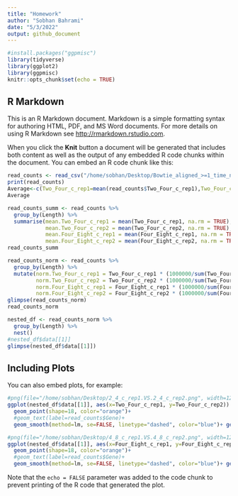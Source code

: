 ```yaml
---
title: "Homework"
author: "Sobhan Bahrami"
date: "5/3/2022"
output: github_document
---
```


```r
#install.packages("ggpmisc")  
library(tidyverse)
library(ggplot2)
library(ggpmisc)
knitr::opts_chunk$set(echo = TRUE)

```

## R Markdown

This is an R Markdown document. Markdown is a simple formatting syntax for authoring HTML, PDF, and MS Word documents. For more details on using R Markdown see <http://rmarkdown.rstudio.com>.

When you click the **Knit** button a document will be generated that includes both content as well as the output of any embedded R code chunks within the document. You can embed an R code chunk like this:

```r
read_counts <- read_csv("/home/sobhan/Desktop/Bowtie_aligned_>=1_time_normalized_by_read_counts.csv")
print(read_counts)
Average<-c(Two_Four_c_rep1=mean(read_counts$Two_Four_c_rep1),Two_Four_c_rep2=mean(read_counts$Two_Four_c_rep2),Four_Eight_c_rep1=mean(read_counts$Four_Eight_c_rep1),Four_Eight_c_rep2=mean(read_counts$Four_Eight_c_rep2))
Average

```


```r
read_counts_summ <- read_counts %>%
  group_by(Length) %>%
  summarise(mean.Two_Four_c_rep1 = mean(Two_Four_c_rep1, na.rm = TRUE),
            mean.Two_Four_c_rep2 = mean(Two_Four_c_rep2, na.rm = TRUE),
            mean.Four_Eight_c_rep1 = mean(Four_Eight_c_rep1, na.rm = TRUE),
            mean.Four_Eight_c_rep2 = mean(Four_Eight_c_rep2, na.rm = TRUE))
read_counts_summ 

```

```r
read_counts_norm <- read_counts %>%
  group_by(Length) %>%
  mutate(norm.Two_Four_c_rep1 = Two_Four_c_rep1 * (1000000/sum(Two_Four_c_rep1, na.rm = TRUE)),
         norm.Two_Four_c_rep2 = Two_Four_c_rep2 * (1000000/sum(Two_Four_c_rep2, na.rm = TRUE)),
         norm.Four_Eight_c_rep1 = Four_Eight_c_rep1 * (1000000/sum(Four_Eight_c_rep1, na.rm = TRUE)),
         norm.Four_Eight_c_rep2 = Four_Eight_c_rep2 * (1000000/sum(Four_Eight_c_rep2, na.rm = TRUE)))
glimpse(read_counts_norm)
read_counts_norm
```


```r
nested_df <- read_counts_norm %>%
  group_by(Length) %>%
  nest()
#nested_df$data[[1]]
glimpse(nested_df$data[[1]])


```


## Including Plots

You can also embed plots, for example:

```r
#png(file="/home/sobhan/Desktop/2_4_c_rep1.VS.2_4_c_rep2.png", width=1200, height=900)
ggplot(nested_df$data[[1]], aes(x=Two_Four_c_rep1, y=Two_Four_c_rep2)) +
  geom_point(shape=18, color="orange")+
  #geom_text(label=read_counts$Gene)+
  geom_smooth(method=lm, se=FALSE, linetype="dashed", color="blue")+ geom_rug()+stat_poly_eq(formula = y ~ x, aes(label = paste(..eq.label..)), parse = TRUE)+labs(x = expression(italic(Two_Four_c_rep1)), y = expression(italic(Two_Four_c_rep2)))
```

```r

#png(file="/home/sobhan/Desktop/4_8_c_rep1.VS.4_8_c_rep2.png", width=1200, height=900)
ggplot(nested_df$data[[1]], aes(x=Four_Eight_c_rep1, y=Four_Eight_c_rep2)) +
  geom_point(shape=18, color="orange")+
  #geom_text(label=read_counts$Gene)+
  geom_smooth(method=lm, se=FALSE, linetype="dashed", color="blue")+ geom_rug()+stat_poly_eq(formula = y ~ x, aes(label = paste(..eq.label..)), parse = TRUE)+labs(x = expression(italic(Four_Eight_c_rep1)), y = expression(italic(Four_Eight_c_rep2)))

```

Note that the `echo = FALSE` parameter was added to the code chunk to prevent printing of the R code that generated the plot.
